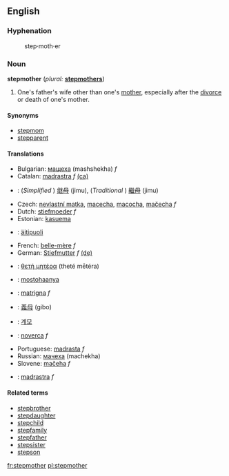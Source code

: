 ==English==

=== Hyphenation ===
:step·moth·er

=== Noun ===
'''stepmother''' (''plural:'' '''[[stepmothers]]''')

# One's father's wife other than one's [[mother]], especially after the [[divorce]] or death of one's mother.

==== Synonyms ====
*[[stepmom]]
*[[stepparent]]

==== Translations ====
*Bulgarian: [[мащеха]] (mashshekha) ''f''
*Catalan: [[madrastra]] ''f'' [[:ca:madrastra|(ca)]] 
*{{zh}}: (''Simplified {{zh}}'') [[继母]] (jimu), (''Traditional {{zh}}'') [[繼母]] (jimu)
*Czech: [[nevlastní matka]], [[macecha]], [[macocha]], [[mačecha]] ''f''
*Dutch: [[stiefmoeder]] ''f''
*Estonian: [[kasuema]]
*{{fi}}: [[äitipuoli]]
*French: [[belle-mère]] ''f''
*German: [[Stiefmutter]] ''f'' [[:de:Stiefmutter|(de)]] 
*{{gr}}: [[θετή μητέρα]] (theté mētéra)
*{{hu}}: [[mostohaanya]]
*{{it}}: [[matrigna]] ''f''
*{{ja}}: [[義母]] (gibo)
*{{ko}}: [[계모]]
*{{la}}: [[noverca]] ''f''
*Portuguese: [[madrasta]] ''f''
*Russian: [[мачеха]] (machekha)
*Slovene: [[mačeha]] ''f''
*{{es}}: [[madrastra]] ''f''

==== Related terms ====
*[[stepbrother]]
*[[stepdaughter]]
*[[stepchild]]
*[[stepfamily]]
*[[stepfather]]
*[[stepsister]]
*[[stepson]]

[[fr:stepmother]]
[[pl:stepmother]]
